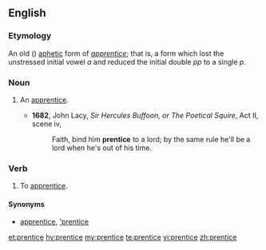 {{also|Prentice}}
==English==

===Etymology===
An old ({{etyl|enm|en}}) [[aphetic]] form of ''[[apprentice]]''; that is, a form which lost the unstressed initial vowel ''a'' and reduced the initial double ''pp'' to a single ''p''.

===Noun===
{{en-noun|s}}

# {{context|obsolete|lang=en}} An [[apprentice]].
#* '''1682''', John Lacy, ''Sir Hercules Buffoon, or The Poetical Squire'', Act II, scene iv,
#*: Faith, bind him '''prentice''' to a lord; by the same rule he'll be a lord when he's out of his time.

===Verb===
{{en-verb|prentic}}

# {{context|obsolete|lang=en}} To [[apprentice]].

====Synonyms====
* {{sense|noun, verb}} [[apprentice]], [['prentice]]

[[et:prentice]]
[[hy:prentice]]
[[my:prentice]]
[[te:prentice]]
[[vi:prentice]]
[[zh:prentice]]